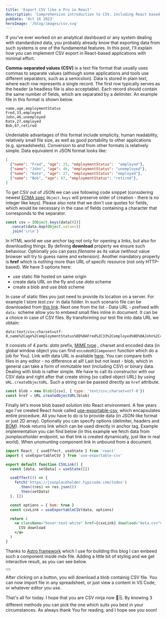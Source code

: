```yaml
---
title: 'Export CSV like a Pro in React'
description: 'Comprehensive introduction to CSV, including React based apps'
pubDate: 'Oct 16 2023'
heroImage: '/blog/images/csv.svg'
---
```


If you've ever worked on an analytical dashboard or any system dealing with standardized data, you probably already know that exporting 
data from such systems is one of the fundamental features. In this post, I'll explain how you can implement CSV export in React-based applications with minimal effort.

<strong>Comma-separated values (CSV)</strong> is a text file format that usually uses commas to separate values (although some applications 
and tools use different separators, such as a semicolon). Data is stored in plain text, where each row represents a single record. The first row typically serves as 
the header (a headless file is also acceptable). Each record should contain the same number of fields, which are separated by a delimiter. An example file in this 
format is shown below.

```csv
name,age,employmentStatus
Fred,33,employed
John,46,unemployed
Kate,27,employed
Bob,67,retired
```

Undeniable advantages of this format include simplicity, human readability, relatively small file size, as well as good portability to 
other applications (e.g. spreadsheets). Conversion to and from other formats is relatively simple. Data equivalent in JSON format looks like:

```json
[
  {"name": "Fred", "age": 33, "employmentStatus":  "employed"},
  {"name": "John", "age": 46, "employmentStatus": "unemployed"},
  {"name": "Kate", "age": 27, "employmentStatus": "employed"},
  {"name": "Bob", "age": 67, "employmentStatus": "retired"},
]
```

To get CSV out of JSON we can use following code snippet (considering newest 
<a href="https://developer.mozilla.org/en-US/docs/Web/JavaScript/Reference/Statements/for...in#description" target="_blank" rel="noopener noreferrer">ECMA spec</a>
`Object.keys` will preserve order of creation - there is no integer like keys). Please also note that we don't use quotes for fields, which 
would be necessary in the case of fields containing a character that corresponds to the separator.


```js
const csv = [Object.keys(data[0])]
  .concat(data.map(Object.values))
  .join('\r\n')
```
In HTML world we use anchor tag not only for opening a links, but also for downloading things. By defining <strong>download</strong> property 
we ensure such behaviour. Optionally you can pass <i>filename</i> as its value (without value browser will try to guess name and extension).
Another mandatory property is <strong>href</strong> which is nothing more than URL of specifc resource (not only HTTP-based). We have 3 options here:
<ul class="list-disc mb-1">
    <li>use static file hosted on same origin</li>
    <li>create data URL on the fly and use <i>data</i> scheme</li>
    <li>create a blob and use <i>blob</i> scheme</li>
</ul>

In case of static files you just need to provide its location on a server. For example I store <i>test.csv</i>&nbsp; in data folder. In such 
scenario file can be downloaded from  <a download="test.csv" class="text-blue-400 hover:text-blue-700" href="/data/test.csv">this link</a>. Next one from the 
list - Data URL - prefixed with `data:` scheme allow you to embeed small files inline in document. It can be a choice in case of CSV files. By transforming our test 
file into data URL we obtain:

 
```textplain
data:text/csv;charset=utf-8,name%2Cage%2CemploymentStatus%0D%0AFred%2C33%2Cemployed%0D%0AJohn%2C46%2Cunemployed%0D%0AKate%2C27%2Cemployed%0D%0ABob%2C67%2Cretired
```

It consists of 4 parts: <i>data</i> prefix, <a target="_blank" href="https://developer.mozilla.org/en-US/docs/Web/HTTP/Basics_of_HTTP/MIME_types" target="_blank">MIME type</a> 
, charset and encoded data (in global window object you can find `encodeURIComponent` function which do a job for You). Link with data URL is available 
<a class="text-blue-400 hover:text-blue-700" href="data:text/csv;charset=utf-8,name%2Cage%2CemploymentStatus%0D%0AFred%2C33%2Cemployed%0D%0AJohn%2C46%2Cunemployed%0D%0AKate%2C27%2Cemployed%0D%0ABob%2C67%2Cretired" download="test.csv">here</a>.
You can compare both files in any editor - no difference at all! Last but not least - blob, which in general can take a form of immutable text (including CSV) 
or binary data. Dealing with blob is rather simple. We have to call its constructor with our CSV data and right after that create string (so called object URL) by using 
`URL.createObjectURL`. Such a string can be passed directly as `href` attribute.

```js
const blob = new Blob([csv], { type: 'text/csv;charset=utf-8'})
const href = URL.createObjectURL(blob)
```

Finally let's move blob based solution into React environment. A few years ago I've created React hook called 
<a href="https://www.npmjs.com/package/use-exportable-csv" target="_blank">use-exportable-csv</a>, which encapsulates entire procedure. 
All you have to do is to provide data (in JSON-like format or just 2D array). Optionally  you can specify options (delimiter, headers and [BOM](https://en.wikipedia.org/wiki/Byte_order_mark)). 
Hook returns link which can be used directly in anchor tag. Example implementation you can find below  (in this example we fetch data from <i>jsonplaceholder</i> endpoint,
so that link is created dynamically, just like in real world). When unomunting component link in unbound from a document.

```jsx
import React, { useEffect, useState } from 'react'
import { useExportableCSV } from 'use-exportable-csv'

export default function CSVLink() {
  const [data, setData] = useState([])

  useEffect(() => {
    fetch('https://jsonplaceholder.typicode.com/todos')
      .then((res) => res.json())
      .then(setData)
  }, [])

  const options = { bom: true }
  const csvLink = useExportableCSV(data, options)

  return (
    <a className="hover:text-white" href={csvLink} download="data.csv">
      CSV download
    </a>
  )
}
```

Thanks to [Astro framework](https://astro.build/) which I use for building this blog I can embeed such a component inside mdx file. Adding a little
bit of styling and we get interactive result, as you can see below.


<div class="flex justify-center my-4">
    <button className="p-2 bg-lime-500 rounded-md hover:scale-110 ease-in-out duration-300 hover:bg-lime-400">
        <ExportCSV client:visible client:only="react" />
    </button>
</div>


After clicking on a button, you will download a blob containig CSV file. You can now import file in any spreadsheet, or just view a content in VS Code, or whatever editor you use.

That's all for today. I hope that you are CSV ninja now 🥷🗒️. By knowing 3 different methods you can pick the one which suits you best in your circumstances.
As always thank You for reading, and I hope see you soon!